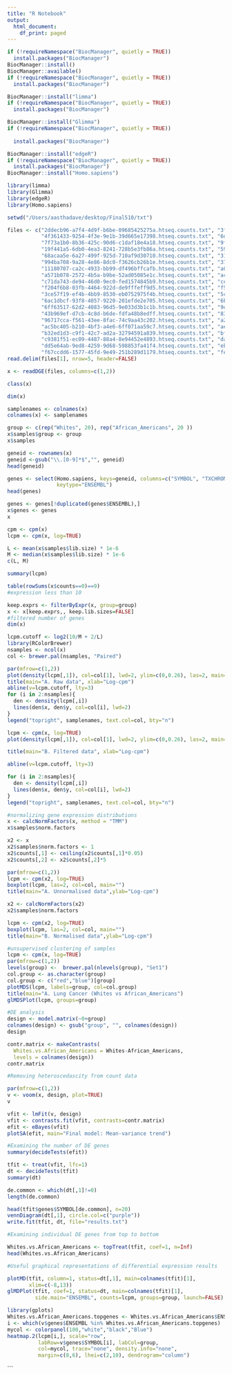 ```yaml
---
title: "R Notebook"
output:
  html_document:
    df_print: paged
---
```

```r
if (!requireNamespace("BiocManager", quietly = TRUE))
  install.packages("BiocManager")
BiocManager::install()
BiocManager::available()
if (!requireNamespace("BiocManager", quietly = TRUE))
  install.packages("BiocManager")

BiocManager::install("limma")
if (!requireNamespace("BiocManager", quietly = TRUE))
  install.packages("BiocManager")

BiocManager::install("Glimma")
if (!requireNamespace("BiocManager", quietly = TRUE))
  
  install.packages("BiocManager")

BiocManager::install("edgeR")
if (!requireNamespace("BiocManager", quietly = TRUE))
  install.packages("BiocManager")
BiocManager::install("Homo.sapiens")

library(limma)
library(Glimma)
library(edgeR)
library(Homo.sapiens)
```


```r
setwd("/Users/aasthadave/desktop/Final510/txt")
```

```r
files <- c("2ddecb96-a7f4-4d9f-b6be-09685425275a.htseq.counts.txt", "3fbc019c-2a61-48f6-9c6d-00823297ae53.htseq.counts.txt",
           "4f361433-9254-4f3e-9e1b-39d665e17398.htseq.counts.txt", "6d53bf05-58d4-4633-b2da-0dd71d89ee91.htseq.counts.txt",
           "7f73a1b0-8b36-425c-90d6-c1daf18e4a18.htseq.counts.txt", "9f64d4a4-e4ad-4ee1-89a1-049b78956bcb.htseq.counts.txt",
           "19f441a5-6db0-4ea3-8241-728b5e3fb86a.htseq.counts.txt", "59e22196-c04d-46c9-b16f-98858dca67d1.htseq.counts.txt",
           "68acaa5e-6a27-499f-925d-710af9d30710.htseq.counts.txt", "314b3b08-27e7-4936-a7d9-2dce4e4d3db7.htseq.counts.txt",
           "994ba708-9a28-4e86-8dc0-f3626cb26b1e.htseq.counts.txt", "37616fc4-9761-47f8-a819-9a9ed6564b21.htseq.counts.txt",
           "11180707-ca2c-4933-bb99-df496bffcafb.htseq.counts.txt", "a059cf08-5046-4a79-a82f-c07da2955035.htseq.counts.txt",
           "a571b078-2572-4b5a-b9be-52ad05085e1c.htseq.counts.txt", "ac3af473-48c0-4fb1-9f31-56ba6fa744c1.htseq.counts.txt",
           "c71da743-de94-46d0-9ec0-fed1574845b9.htseq.counts.txt", "ce786209-c77d-47e0-95a6-20c036bed8b3.htseq.counts.txt",
           "f204f6b8-03fb-4464-922d-de9fffeff9d5.htseq.counts.txt", "f561e8fc-3ed9-4d8f-be9f-800966251738.htseq.counts.txt",
           "3ce57f19-ef4b-4bb9-8530-eb0752975f4b.htseq.counts.txt", "5c688f5d-2627-4437-8902-f2d29c8d1d9b.htseq.counts.txt",
           "6ac1dbcf-93f8-4057-9220-201efde2e705.htseq.counts.txt", "6b953214-e5c8-4aae-b257-f7e326ce0b2b.htseq.counts.txt",
           "6ff63517-62d2-4083-96d5-9e033d3b1c1b.htseq.counts.txt", "9d7486ce-efb9-413f-80b1-e47971625875.htseq.counts.txt",
           "43b969ef-d7cb-4c8d-b6de-fdfa48b8edff.htseq.counts.txt", "8377de42-868b-4748-bbe0-b66827e274bf.htseq.counts.txt",
           "96717cca-f561-43ee-8fac-74c9aa43c202.htseq.counts.txt", "a24d07c0-9b91-4538-96d2-f97544f4dbb0.htseq.counts.txt",
           "ac5bc405-b210-4bf3-a4e6-6ff071aa59c7.htseq.counts.txt", "ae3d90f2-e69b-4711-8e09-368c732cdc23.htseq.counts.txt",
           "b32ed1d3-c9f1-42c7-ad2a-32794591a839.htseq.counts.txt", "bf8dd7a7-37b1-4a81-9554-d63fdf2fe4f1.htseq.counts.txt",
           "c9381f51-ec09-4487-88a4-8e94452e4893.htseq.counts.txt", "daefaee3-eb0e-4cf8-8807-f544128345e7.htseq.counts.txt",
           "dd5e64ab-9ed8-4259-9d68-598853fa41f4.htseq.counts.txt", "ebe06b50-91d3-4a79-bc8f-6564742c1652.htseq.counts.txt",
           "f67ccdd6-1577-45fd-9e49-251b289d1179.htseq.counts.txt", "fe232ef7-4d50-4dfc-bea1-6b6a7a3e4135.htseq.counts.txt")
read.delim(files[1], nrow=5, header=FALSE)

```



```r
x <- readDGE(files, columns=c(1,2))

class(x)

```


```r
dim(x)
```

```r
samplenames <- colnames(x)
colnames(x) <- samplenames

group <- c(rep("Whites", 20), rep("African_Americans", 20 ))  
x$samples$group <- group 
x$samples
```


```r
geneid <- rownames(x)
geneid <-gsub("\\.[0-9]*$","", geneid)
head(geneid)
```


```r
genes <- select(Homo.sapiens, keys=geneid, columns=c("SYMBOL", "TXCHROM"), 
                keytype="ENSEMBL")
head(genes)
```


```r
genes <- genes[!duplicated(genes$ENSEMBL),]
x$genes <- genes
x
```


```r
cpm <- cpm(x)
lcpm <- cpm(x, log=TRUE)

L <- mean(x$samples$lib.size) * 1e-6
M <- median(x$samples$lib.size) * 1e-6
c(L, M)

summary(lcpm)
```


```r
table(rowSums(x$counts==0)==9)
#expression less than 10 
```

```r
keep.exprs <- filterByExpr(x, group=group)
x <- x[keep.exprs,, keep.lib.sizes=FALSE]
#filtered number of genes
dim(x)
```


```r
lcpm.cutoff <- log2(10/M + 2/L)
library(RColorBrewer)
nsamples <- ncol(x)
col <- brewer.pal(nsamples, "Paired")
```


```r
par(mfrow=c(1,2))
plot(density(lcpm[,1]), col=col[1], lwd=2, ylim=c(0,0.26), las=2, main="", xlab="")
title(main="A. Raw data", xlab="Log-cpm")
abline(v=lcpm.cutoff, lty=3)
for (i in 2:nsamples){
  den <- density(lcpm[,i])
  lines(den$x, den$y, col=col[i], lwd=2)
}
legend("topright", samplenames, text.col=col, bty="n")
```


```r
lcpm <- cpm(x, log=TRUE)
plot(density(lcpm[,1]), col=col[1], lwd=2, ylim=c(0,0.26), las=2, main="", xlab="")

title(main="B. Filtered data", xlab="Log-cpm")

abline(v=lcpm.cutoff, lty=3)

for (i in 2:nsamples){
  den <- density(lcpm[,i])
  lines(den$x, den$y, col=col[i], lwd=2)
}
legend("topright", samplenames, text.col=col, bty="n")
```


```r
#normalizing gene expression distributions
x <- calcNormFactors(x, method = "TMM")
x$samples$norm.factors
```


```r
x2 <- x
x2$samples$norm.factors <- 1
x2$counts[,1] <- ceiling(x2$counts[,1]*0.05)
x2$counts[,2] <- x2$counts[,2]*5
```

```r
par(mfrow=c(1,2))
lcpm <- cpm(x2, log=TRUE)
boxplot(lcpm, las=2, col=col, main="")
title(main="A. Unnormalised data",ylab="Log-cpm")
```


```r
x2 <- calcNormFactors(x2)  
x2$samples$norm.factors
```

```r
lcpm <- cpm(x2, log=TRUE)
boxplot(lcpm, las=2, col=col, main="")
title(main="B. Normalised data",ylab="Log-cpm")
```

```r
#unsupervised clustering of samples
lcpm <- cpm(x, log=TRUE)
par(mfrow=c(1,2))
levels(group) <-  brewer.pal(nlevels(group), "Set1")
col.group <- as.character(group)
col.group <- c("red","blue")[group]
plotMDS(lcpm, labels=group, col=col.group)
title(main="A. Lung Cancer (Whites vs African_Americans")
glMDSPlot(lcpm, groups=group)
```


```r
#DE analysis
design <- model.matrix(~0+group)
colnames(design) <- gsub("group", "", colnames(design))
design
```


```r
contr.matrix <- makeContrasts(
  Whites.vs.African_Americans = Whites-African_Americans, 
  levels = colnames(design))
contr.matrix
```


```r
#Removing heteroscedascity from count data

par(mfrow=c(1,2))
v <- voom(x, design, plot=TRUE)
v
```


```r
vfit <- lmFit(v, design)
vfit <- contrasts.fit(vfit, contrasts=contr.matrix)
efit <- eBayes(vfit)
plotSA(efit, main="Final model: Mean-variance trend")
```


```r
#Examining the number of DE genes
summary(decideTests(efit))

```


```r
tfit <- treat(vfit, lfc=1)
dt <- decideTests(tfit)
summary(dt)
```


```r
de.common <- which(dt[,1]!=0)
length(de.common)
```


```r
head(tfit$genes$SYMBOL[de.common], n=20)
vennDiagram(dt[,1], circle.col=c("purple"))
write.fit(tfit, dt, file="results.txt")
```


```r
#Examining individual DE genes from top to bottom

Whites.vs.African_Americans <- topTreat(tfit, coef=1, n=Inf)
head(Whites.vs.African_Americans)

```


```r
#Useful graphical representations of differential expression results

plotMD(tfit, column=1, status=dt[,1], main=colnames(tfit)[1], 
       xlim=c(-8,13))
glMDPlot(tfit, coef=1, status=dt, main=colnames(tfit)[1],
         side.main="ENSEMBL", counts=lcpm, groups=group, launch=FALSE)
```


```r
library(gplots)
Whites.vs.African_Americans.topgenes <- Whites.vs.African_Americans$ENSEMBL[1:100]
i <- which(v$genes$ENSEMBL %in% Whites.vs.African_Americans.topgenes)
mycol <- colorpanel(100,"white","black","Blue")
heatmap.2(lcpm[i,], scale="row",
          labRow=v$genes$SYMBOL[i], labCol=group, 
          col=mycol, trace="none", density.info="none", 
          margin=c(8,6), lhei=c(2,10), dendrogram="column")

```


```



